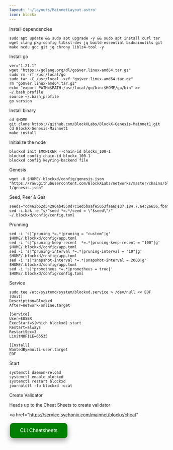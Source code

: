 ```yaml
---
layout: '~/layouts/MainnetLayout.astro'
icon: blockx
---
```


 Install dependencies 

```
sudo apt update && sudo apt upgrade -y && sudo apt install curl tar wget clang pkg-config libssl-dev jq build-essential bsdmainutils git make ncdu gcc git jq chrony liblz4-tool -y
```

 Install go
```
ver="1.21.1"
wget "https://golang.org/dl/go$ver.linux-amd64.tar.gz"
sudo rm -rf /usr/local/go
sudo tar -C /usr/local -xzf "go$ver.linux-amd64.tar.gz"
rm "go$ver.linux-amd64.tar.gz"
echo "export PATH=$PATH:/usr/local/go/bin:$HOME/go/bin" >> ~/.bash_profile
source ~/.bash_profile
go version
```

 Install binary

```
cd $HOME
git clone https://github.com/BlockXLabs/BlockX-Genesis-Mainnet1.git
cd BlockX-Genesis-Mainnet1
make install
```
 Initialize the node
```
blockxd init $MONIKER --chain-id blockx_100-1
blockxd config chain-id blockx_100-1
blockxd config keyring-backend file
```

 Genesis
```
wget -O $HOME/.blockxd/config/genesis.json "https://raw.githubusercontent.com/BlockXLabs/networks/master/chains/blockx_100-1/genesis.json"
```
Seed, Peer & Gas
```
seeds="cd462b62d54296ab4550d7c1ed5baafe5653faa6@137.184.7.64:26656,fbaf65d8f2732cb19269569763de4b75d84f5f52@147.182.238.235:26656,5f21477b66cce124fc61167713243d8de30a9572@137.184.38.212:26656,abddf4491980d5e6c31b44e3640610c77d475d89@146.190.153.165:26656"
sed -i.bak -e "s/^seed *=.*/seed = \"$seed\"/" ~/.blockxd/config/config.toml
```

 Prunning
```
sed -i 's|^pruning *=.*|pruning = "custom"|g' $HOME/.blockxd/config/app.toml
sed -i 's|^pruning-keep-recent  *=.*|pruning-keep-recent = "100"|g' $HOME/.blockxd/config/app.toml
sed -i 's|^pruning-interval *=.*|pruning-interval = "10"|g' $HOME/.blockxd/config/app.toml
sed -i 's|^snapshot-interval *=.*|snapshot-interval = 2000|g' $HOME/.blockxd/config/app.toml
sed -i 's|^prometheus *=.*|prometheus = true|' $HOME/.blockxd/config/config.toml
```

 Service
```
sudo tee /etc/systemd/system/blockxd.service > /dev/null << EOF
[Unit]
Description=Blockxd
After=network-online.target

[Service]
User=$USER
ExecStart=$(which blockxd) start 
Restart=always
RestartSec=3
LimitNOFILE=65535

[Install]
WantedBy=multi-user.target
EOF
```

 Start
```
systemctl daemon-reload
systemctl enable blockxd
systemctl restart blockxd
journalctl -fu blockxd -ocat
```

 Create Validator

Heads up to the Cheat Sheets to create validator

<a href="https://service.sychonix.com/mainnet/blockx/cheat" 
>
  <button style="background-color: green; border: none; color: white; padding: 15px 32px; text-align: center; text-decoration: none; display: inline-block; font-size: 16px; margin: 4px 2px; cursor: pointer; border-radius: 10px; box-shadow: 0 8px 16px 0 rgba(0,0,0,0.2), 0 6px 20px 0 rgba(0,0,0,0.19);" onmouseover="this.style.boxShadow='0 0 0 4px rgba(0,255,0,0.5)'" onmouseout="this.style.boxShadow='0 8px 16px 0 rgba(0,0,0,0.2), 0 6px 20px 0 rgba(0,0,0,0.19)'">CLI Cheatsheets</button>
</a>
